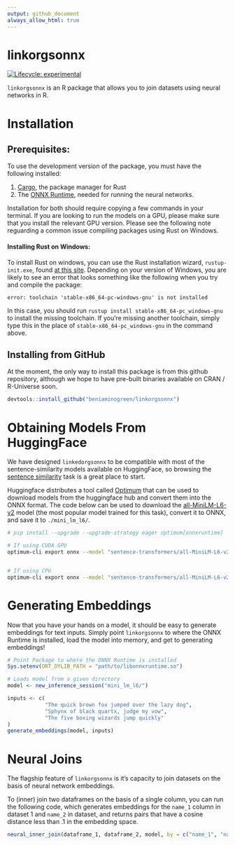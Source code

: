 ```yaml
---
output: github_document
always_allow_html: true
---
```


# linkorgsonnx
<!-- badges: start -->
[![Lifecycle: experimental](https://img.shields.io/badge/lifecycle-experimental-orange.svg)](https://lifecycle.r-lib.org/articles/stages.html#experimental)
<!-- badges: end -->

`linkorgsonnx` is an R package that allows you to join datasets using neural networks in R.

# Installation

## Prerequisites:

To use the development version of the package, you must have the following installed:

1. [Cargo](https://www.rust-lang.org/tools/install), the package manager for
   Rust
2. The [ONNX Runtime](https://www.onnxruntime.ai), needed for running the
   neural networks.

Installation for both should require copying a few commands in your terminal.
If you are looking to run the models on a GPU, please make sure that you
install the relevant GPU version. Please see the following note reguarding a
common issue compiling packages using Rust on Windows.

#### Installing Rust on Windows:

To install Rust on windows, you can use the Rust installation wizard,
`rustup-init.exe`, found [at this
site](https://forge.rust-lang.org/infra/other-installation-methods.html).
Depending on your version of Windows, you are likely to see an error that looks
something like the following when you try and compile the package:

```
error: toolchain 'stable-x86_64-pc-windows-gnu' is not installed
```

In this case, you should run `rustup install stable-x86_64-pc_windows-gnu` to
install the missing toolchain. If you're missing another toolchain, simply type
this in the place of `stable-x86_64-pc_windows-gnu` in the command above.

## Installing from GitHub

At the moment, the only way to install this package is from this github
repository, although we hope to have pre-built binaries available on CRAN /
R-Universe soon.

```r
devtools::install_github("beniaminogreen/linkorgsonnx")
```

# Obtaining Models From HuggingFace

We have designed `linkedorgsonnx` to be compatible with most of the
sentence-similarity models available on HuggingFace, so browsing the [sentence
similarity](https://huggingface.co/models?pipeline_tag=sentence-similarity)
task is a great place to start.

Huggingface distributes a tool called
[Optimum](https://github.com/huggingface/optimum/tree/main) that can be used to
download models from the huggingface hub and convert them into the ONNX format.
The code below can be used to download the
[all-MiniLM-L6-v2](https://huggingface.co/sentence-transformers/all-MiniLM-L6-v2)
model (the most popular model trained for this task), convert it to ONNX, and
save it to `./mini_lm_l6/`.

```sh
# pip install --upgrade --upgrade-strategy eager optimum[onnxruntime]

# If using CUDA GPU
optimum-cli export onnx --model "sentence-transformers/all-MiniLM-L6-v2" mini_lm_l6/ --optimize O4 --device cuda --task sentence-similarity


# If using CPU
optimum-cli export onnx --model "sentence-transformers/all-MiniLM-L6-v2" mini_lm_l6/ --optimize O3 --device cpu --task sentence-similarity
```

# Generating Embeddings

Now that you have your hands on a model, it should be easy to generate
embeddings for text inputs. Simply point `linkorgsonnx` to where the ONNX
Runtime is installed, load the model into memory, and get to generating
embeddings!

```r
# Point Package to where the ONNX Runtime is installed
Sys.setenv(ORT_DYLIB_PATH = "path/to/libonnxruntime.so")

# Loads model from a given directory
model <- new_inference_session("mini_lm_l6/")

inputs <- c(
            "The quick brown fox jumped over the lazy dog",
            "Sphynx of black quartx, judge my vow",
            "The five boxing wizards jump quickly"
)
generate_embeddings(model, inputs)
```

# Neural Joins

The flagship feature of `linkorgsonnx` is it's capacity to join datasets on the
basis of neural network embeddings.

To (inner) join two dataframes on the basis of a single column, you can run the
following code, which generates embeddings for the `name_1` column in dataset 1
and `name_2` in dataset, and returns pairs that have a cosine distance less
than .1 in the embedding space.

```r
neural_inner_join(dataframe_1, dataframe_2, model, by = c("name_1", "name_2"), radius = .1)
```







